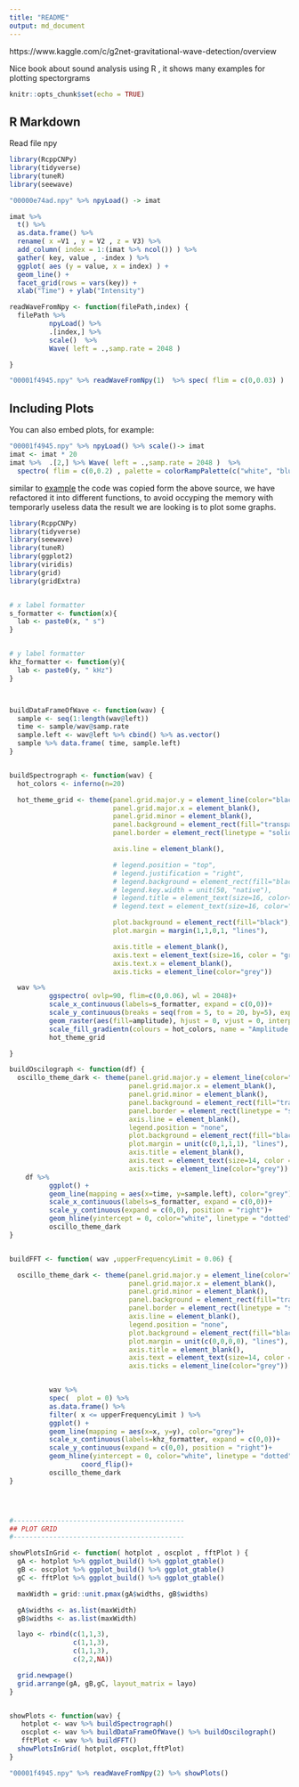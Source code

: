 ```yaml
---
title: "README"
output: md_document
---
```


https://www.kaggle.com/c/g2net-gravitational-wave-detection/overview

Nice book about sound analysis using R [](https://link.springer.com/book/10.1007/978-3-319-77647-7), it shows many examples for plotting spectorgrams

```r
knitr::opts_chunk$set(echo = TRUE)
```

## R Markdown

Read file npy

```r
library(RcppCNPy)
library(tidyverse)
library(tuneR)
library(seewave)

"00000e74ad.npy" %>% npyLoad() -> imat

imat %>%
  t() %>%
  as.data.frame() %>%
  rename( x =V1 , y = V2 , z = V3) %>%
  add_column( index = 1:(imat %>% ncol()) ) %>%
  gather( key, value , -index ) %>%
  ggplot( aes (y = value, x = index) ) +
  geom_line() +
  facet_grid(rows = vars(key)) +
  xlab("Time") + ylab("Intensity")


```



```r

readWaveFromNpy <- function(filePath,index) {
  filePath %>%
          npyLoad() %>%
          .[index,] %>%
          scale()  %>%
          Wave( left = .,samp.rate = 2048 )

}

"00001f4945.npy" %>% readWaveFromNpy(1)  %>% spec( flim = c(0,0.03) )


```





## Including Plots

You can also embed plots, for example:

```r

"00001f4945.npy" %>% npyLoad() %>% scale()-> imat
imat <- imat * 20
imat %>%  .[2,] %>% Wave( left = .,samp.rate = 2048 )  %>%
  spectro( flim = c(0,0.2) , palette = colorRampPalette(c("white", "blue", "green")) , ovlp = 50)

```

similar to [example](https://rug.mnhn.fr/seewave/spec.html)
the code was copied form the above source, we have refactored it into different functions, to avoid occyping the memory with temporarly useless data
the result we are looking is to plot some graphs.

```r
library(RcppCNPy)
library(tidyverse)
library(seewave)
library(tuneR)
library(ggplot2)
library(viridis)
library(grid)
library(gridExtra)


# x label formatter
s_formatter <- function(x){
  lab <- paste0(x, " s")
}


# y label formatter
khz_formatter <- function(y){
  lab <- paste0(y, " kHz")
}



buildDataFrameOfWave <- function(wav) {
  sample <- seq(1:length(wav@left))
  time <- sample/wav@samp.rate
  sample.left <- wav@left %>% cbind() %>% as.vector()
  sample %>% data.frame( time, sample.left)
}


buildSpectrograph <- function(wav) {
  hot_colors <- inferno(n=20)

  hot_theme_grid <- theme(panel.grid.major.y = element_line(color="black", linetype = "dotted"),
                          panel.grid.major.x = element_blank(),
                          panel.grid.minor = element_blank(),
                          panel.background = element_rect(fill="transparent"),
                          panel.border = element_rect(linetype = "solid", fill = NA, color = "grey"),

                          axis.line = element_blank(),

                          # legend.position = "top",
                          # legend.justification = "right",
                          # legend.background = element_rect(fill="black"),
                          # legend.key.width = unit(50, "native"),
                          # legend.title = element_text(size=16, color="grey"),
                          # legend.text = element_text(size=16, color="grey"),

                          plot.background = element_rect(fill="black"),
                          plot.margin = margin(1,1,0,1, "lines"),

                          axis.title = element_blank(),
                          axis.text = element_text(size=16, color = "grey"),
                          axis.text.x = element_blank(),
                          axis.ticks = element_line(color="grey"))

  wav %>%
          ggspectro( ovlp=90, flim=c(0,0.06), wl = 2048)+
          scale_x_continuous(labels=s_formatter, expand = c(0,0))+
          scale_y_continuous(breaks = seq(from = 5, to = 20, by=5), expand = c(0,0), labels = khz_formatter, position = "right")+
          geom_raster(aes(fill=amplitude), hjust = 0, vjust = 0, interpolate = F)+
          scale_fill_gradientn(colours = hot_colors, name = "Amplitude \n (dB)", na.value = "transparent", limits = c(-60,0))+
          hot_theme_grid

}

buildOscilograph <- function(df) {
  oscillo_theme_dark <- theme(panel.grid.major.y = element_line(color="black", linetype = "dotted"),
                              panel.grid.major.x = element_blank(),
                              panel.grid.minor = element_blank(),
                              panel.background = element_rect(fill="transparent"),
                              panel.border = element_rect(linetype = "solid", fill = NA, color = "grey"),
                              axis.line = element_blank(),
                              legend.position = "none",
                              plot.background = element_rect(fill="black"),
                              plot.margin = unit(c(0,1,1,1), "lines"),
                              axis.title = element_blank(),
                              axis.text = element_text(size=14, color = "grey"),
                              axis.ticks = element_line(color="grey"))
    df %>%
          ggplot() +
          geom_line(mapping = aes(x=time, y=sample.left), color="grey")+
          scale_x_continuous(labels=s_formatter, expand = c(0,0))+
          scale_y_continuous(expand = c(0,0), position = "right")+
          geom_hline(yintercept = 0, color="white", linetype = "dotted")+
          oscillo_theme_dark
}


buildFFT <- function( wav ,upperFrequencyLimit = 0.06) {

  oscillo_theme_dark <- theme(panel.grid.major.y = element_line(color="black", linetype = "dotted"),
                              panel.grid.major.x = element_blank(),
                              panel.grid.minor = element_blank(),
                              panel.background = element_rect(fill="transparent"),
                              panel.border = element_rect(linetype = "solid", fill = NA, color = "grey"),
                              axis.line = element_blank(),
                              legend.position = "none",
                              plot.background = element_rect(fill="black"),
                              plot.margin = unit(c(0,0,0,0), "lines"),
                              axis.title = element_blank(),
                              axis.text = element_text(size=14, color = "grey"),
                              axis.ticks = element_line(color="grey"))


          wav %>%
          spec(  plot = 0) %>%
          as.data.frame() %>%
          filter( x <= upperFrequencyLimit ) %>%
          ggplot() +
          geom_line(mapping = aes(x=x, y=y), color="grey")+
          scale_x_continuous(labels=khz_formatter, expand = c(0,0))+
          scale_y_continuous(expand = c(0,0), position = "right")+
          geom_hline(yintercept = 0, color="white", linetype = "dotted")+
                  coord_flip()+
          oscillo_theme_dark
}




#-------------------------------------------
## PLOT GRID
#-------------------------------------------

showPlotsInGrid <- function( hotplot , oscplot , fftPlot ) {
  gA <- hotplot %>% ggplot_build() %>% ggplot_gtable()
  gB <- oscplot %>% ggplot_build() %>% ggplot_gtable()
  gC <- fftPlot %>% ggplot_build() %>% ggplot_gtable()

  maxWidth = grid::unit.pmax(gA$widths, gB$widths)

  gA$widths <- as.list(maxWidth)
  gB$widths <- as.list(maxWidth)

  layo <- rbind(c(1,1,3),
                c(1,1,3),
                c(1,1,3),
                c(2,2,NA))

  grid.newpage()
  grid.arrange(gA, gB,gC, layout_matrix = layo)
}


showPlots <- function(wav) {
   hotplot <- wav %>% buildSpectrograph()
   oscplot <- wav %>% buildDataFrameOfWave() %>% buildOscilograph()
   fftPlot <- wav %>% buildFFT()
  showPlotsInGrid( hotplot, oscplot,fftPlot)
}

"00001f4945.npy" %>% readWaveFromNpy(2) %>% showPlots()




```





